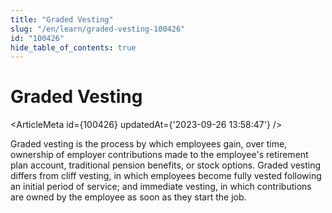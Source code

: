 ```yaml
---
title: "Graded Vesting"
slug: "/en/learn/graded-vesting-100426"
id: "100426"
hide_table_of_contents: true
---
```



# Graded Vesting

<ArticleMeta id={100426} updatedAt={'2023-09-26 13:58:47'} />
<div className='border-solid border-b border-t-0 my-4 border-[var(--ifm-color-gray-300)]' />

Graded vesting is the process by which employees gain, over time, ownership of employer contributions made to the employee's retirement plan account, traditional pension benefits, or stock options. Graded vesting differs from cliff vesting, in which employees become fully vested following an initial period of service; and immediate vesting, in which contributions are owned by the employee as soon as they start the job.
